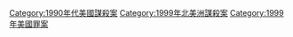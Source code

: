 {{Portal|美國}}
{{Year by category
|m=1
|c=9
|d=9
|y=9
|cat=美國謀殺案
|sortkey=United States
|parent=美國各年謀殺案
|subcat=1999年各國謀殺案
}}

[[Category:1990年代美國謀殺案|Category:1990年代美國謀殺案]]
[[Category:1999年北美洲謀殺案|Category:1999年北美洲謀殺案]]
[[Category:1999年美國罪案|Category:1999年美國罪案]]